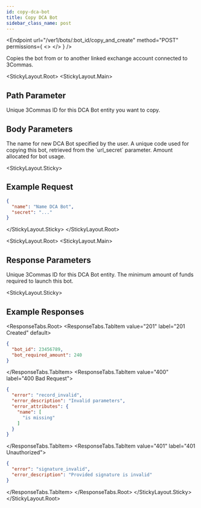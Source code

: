 ```yaml
---
id: copy-dca-bot
title: Copy DCA Bot
sidebar_class_name: post
---
```



<Endpoint
  url="/ver1/bots/:bot_id/copy_and_create"
  method="POST"
  permissions={
    <>
      <Permission title="Permission" description="BOTS_WRITE" />
      <Permission title="Security" description="SIGNED" />
    </>
  }
/>

Copies the bot from or to another linked exchange account connected to 3Commas.

<StickyLayout.Root>
<StickyLayout.Main>

## Path Parameter

<ApiParam name='bot_id' type='integer' id="bot_id" required>
  Unique 3Commas ID for this DCA Bot entity you want to copy.
</ApiParam>

## Body Parameters

<ApiParam name='name' type='string' id="name" required>
   The name for new DCA Bot specified by the user.
</ApiParam>

<ApiParam name='secret' type='string' id="secret" required>
    A unique code used for copying this bot, retrieved from the `url_secret` parameter.
</ApiParam>

<ApiParam name='amount' type='number' id="amount" required>
    Amount allocated for bot usage.
</ApiParam>
</StickyLayout.Main>

<StickyLayout.Sticky>

## Example Request

```json title="POST /ver1/bots/12345678/copy_and_create"
{
  "name": "Name DCA Bot",
  "secret": "..."
}
```
</StickyLayout.Sticky>
</StickyLayout.Root>

<StickyLayout.Root>
<StickyLayout.Main>

## Response Parameters 

<ApiParam name='bot_id' type='number' id="bot_id">
    Unique 3Commas ID for this DCA Bot entity.
</ApiParam>

<ApiParam name='bot_required_amount' type='number' id="bot_required_amount">
    The minimum amount of funds required to launch this bot.
</ApiParam>
</StickyLayout.Main>

<StickyLayout.Sticky>

## Example Responses
  <ResponseTabs.Root>
        <ResponseTabs.TabItem value="201" label="201 Created" default>
```json
{
  "bot_id": 23456789,
  "bot_required_amount": 240
}
```
</ResponseTabs.TabItem>
<ResponseTabs.TabItem value="400" label="400 Bad Request">
```json
{
  "error": "record_invalid",
  "error_description": "Invalid parameters",
  "error_attributes": {
    "name": [
      "is missing"
    ]
  }
}
```
  </ResponseTabs.TabItem>
<ResponseTabs.TabItem value="401" label="401 Unauthorized">
```json
{
  "error": "signature_invalid",
  "error_description": "Provided signature is invalid"
}
```
</ResponseTabs.TabItem>
</ResponseTabs.Root>
   </StickyLayout.Sticky>
</StickyLayout.Root>

